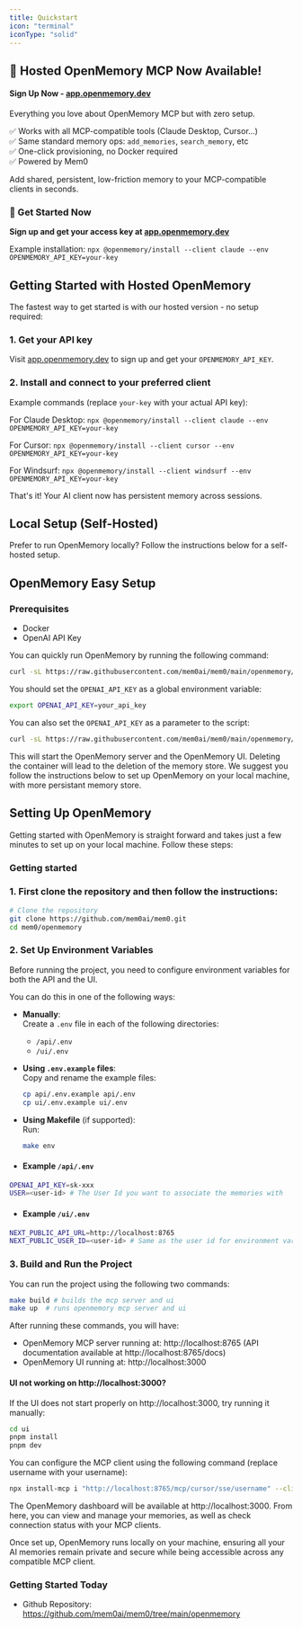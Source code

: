 ---
title: Quickstart
icon: "terminal"
iconType: "solid"
---

<Snippet file="paper-release.mdx" />

## 🚀 Hosted OpenMemory MCP Now Available!

#### Sign Up Now - [app.openmemory.dev](https://app.openmemory.dev)

Everything you love about OpenMemory MCP but with zero setup.

✅ Works with all MCP-compatible tools (Claude Desktop, Cursor...)  
✅ Same standard memory ops: `add_memories`, `search_memory`, etc  
✅ One-click provisioning, no Docker required  
✅ Powered by Mem0  

Add shared, persistent, low-friction memory to your MCP-compatible clients in seconds.

### 🌟 Get Started Now
**Sign up and get your access key at [app.openmemory.dev](https://app.openmemory.dev)**

Example installation: `npx @openmemory/install --client claude --env OPENMEMORY_API_KEY=your-key`

## Getting Started with Hosted OpenMemory

The fastest way to get started is with our hosted version - no setup required:

### 1. Get your API key
Visit [app.openmemory.dev](https://app.openmemory.dev) to sign up and get your `OPENMEMORY_API_KEY`.

### 2. Install and connect to your preferred client
Example commands (replace `your-key` with your actual API key):

For Claude Desktop: `npx @openmemory/install --client claude --env OPENMEMORY_API_KEY=your-key`

For Cursor: `npx @openmemory/install --client cursor --env OPENMEMORY_API_KEY=your-key`

For Windsurf: `npx @openmemory/install --client windsurf --env OPENMEMORY_API_KEY=your-key`

That's it! Your AI client now has persistent memory across sessions.

## Local Setup (Self-Hosted)

Prefer to run OpenMemory locally? Follow the instructions below for a self-hosted setup.

## OpenMemory Easy Setup

### Prerequisites
- Docker
- OpenAI API Key

You can quickly run OpenMemory by running the following command:

```bash
curl -sL https://raw.githubusercontent.com/mem0ai/mem0/main/openmemory/run.sh | bash
```

You should set the `OPENAI_API_KEY` as a global environment variable:

```bash
export OPENAI_API_KEY=your_api_key
```

You can also set the `OPENAI_API_KEY` as a parameter to the script:

```bash
curl -sL https://raw.githubusercontent.com/mem0ai/mem0/main/openmemory/run.sh | OPENAI_API_KEY=your_api_key bash
```

This will start the OpenMemory server and the OpenMemory UI. Deleting the container will lead to the deletion of the memory store.
We suggest you follow the instructions below to set up OpenMemory on your local machine, with more persistant memory store.

## Setting Up OpenMemory

Getting started with OpenMemory is straight forward and takes just a few minutes to set up on your local machine. Follow these steps:

### Getting started


### 1. First clone the repository and then follow the instructions:
```bash
# Clone the repository
git clone https://github.com/mem0ai/mem0.git
cd mem0/openmemory
```

### 2. Set Up Environment Variables

Before running the project, you need to configure environment variables for both the API and the UI.

You can do this in one of the following ways:

- **Manually**:  
  Create a `.env` file in each of the following directories:
  - `/api/.env`
  - `/ui/.env`

- **Using `.env.example` files**:  
  Copy and rename the example files:

  ```bash
  cp api/.env.example api/.env
  cp ui/.env.example ui/.env
  ```

 - **Using Makefile** (if supported):  
    Run:

   ```bash
   make env
   ```
- #### Example `/api/.env`

``` bash
OPENAI_API_KEY=sk-xxx
USER=<user-id> # The User Id you want to associate the memories with 
```
- #### Example `/ui/.env`

```bash
NEXT_PUBLIC_API_URL=http://localhost:8765
NEXT_PUBLIC_USER_ID=<user-id> # Same as the user id for environment variable in api
```

### 3. Build and Run the Project
You can run the project using the following two commands:
```bash
make build # builds the mcp server and ui
make up  # runs openmemory mcp server and ui
``` 

After running these commands, you will have:
- OpenMemory MCP server running at: http://localhost:8765 (API documentation available at http://localhost:8765/docs)
- OpenMemory UI running at: http://localhost:3000

#### UI not working on http://localhost:3000?

If the UI does not start properly on http://localhost:3000, try running it manually:

```bash
cd ui
pnpm install
pnpm dev
```


You can configure the MCP client using the following command (replace username with your username):

```bash
npx install-mcp i "http://localhost:8765/mcp/cursor/sse/username" --client cursor
```

The OpenMemory dashboard will be available at http://localhost:3000. From here, you can view and manage your memories, as well as check connection status with your MCP clients.

Once set up, OpenMemory runs locally on your machine, ensuring all your AI memories remain private and secure while being accessible across any compatible MCP client.

### Getting Started Today

- Github Repository: https://github.com/mem0ai/mem0/tree/main/openmemory
